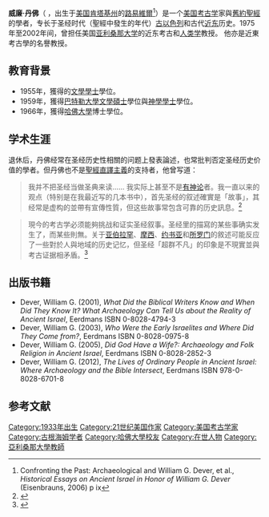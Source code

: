 '''威廉·丹佛'''（{{lang-en|William G. Dever}} {{bd|1933年|11月27日}}，出生于[[美国|美国]][[肯塔基州|肯塔基州]]的[[路易維爾_(肯塔基州)|路易維爾]]<ref>Confronting the Past: Archaeological and William G. Dever, et al., ''Historical Essays on Ancient Israel in Honor of William G. Dever'' (Eisenbrauns, 2006) p ix</ref>）是一个[[美国|美国]][[考古学|考古学]]家與[[舊約聖經|舊約聖經]]的學者，专长于圣经时代（聖經中發生的年代）[[古以色列|古以色列]]和古代[[近东|近东]]历史。1975年至2002年间，曾担任美国[[亚利桑那大学|亚利桑那大学]]的近东考古和[[人类学|人类学]]教授。 他亦是{{link-en |萊康明大學 |Lycoming College}}近東考古學的名譽教授。

== 教育背景 ==
*1955年，獲得{{link-en |密里根大學 |Milligan University}}的[[文學學士|文學學士]]學位。
*1959年，獲得[[巴特勒大學|巴特勒大學]][[文學碩士|文學碩士]]學位與{{link-en |基督教神學院 |Christian Theological Seminary}}[[神學學士|神學學士]]學位。
*1966年，獲得[[哈佛大學|哈佛大學]]博士學位。

== 学术生涯 ==
退休后，丹佛经常在圣经历史性相關的问题上發表論述，也常批判否定圣经历史价值的學者。但丹佛也不是[[聖經直譯主義|聖經直譯主義]]的支持者，他曾写道：<blockquote class="">我并不把圣经当做圣典来读…… 我实际上甚至不是[[有神论|有神论]]者。我一直以来的观点（特别是在我最近写的几本书中），首先圣经的叙述確實是「故事」，其经常是虚构的並帶有宣傳性質，但这些故事常包含可靠的历史訊息。<ref>{{Cite journal|title=Contra Davies|url=http://www.bibleinterp.com/articles/Contra_Davies.shtml|last=Dever|first=William G.|date=January 2003|journal=The Bible and Interpretation|accessdate=2007-02-12|archive-date=2020-07-30|archive-url=https://web.archive.org/web/20200730114054/http://www.bibleinterp.com/articles/Contra_Davies.shtml|dead-url=no}}</ref></blockquote><blockquote class="">
現今的考古学必须能夠挑战和证实圣经叙事。圣经里的描寫的某些事确实发生了，而某些則無。关于[[亚伯拉罕|亚伯拉罕]]、[[摩西|摩西]]、[[约书亚|约书亚]]和[[所罗门|所罗门]]的敘述可能反应了一些對於人與地域的历史记忆，但圣经「超群不凡」的印象是不現實並與考古证据相矛盾。<ref>{{Cite journal|title=The Western Cultural Tradition Is at Risk|last=Dever|first=William G.|date=March–April 2006|journal=Biblical Archaeology Review|issue=2|volume=32|pages=26 & 76}}</ref></blockquote>

== 出版书籍 ==
* Dever, William G. (2001), ''What Did the Biblical Writers Know and When Did They Know It? What Archaeology Can Tell Us about the Reality of Ancient Israel'', Eerdmans ISBN 0-8028-4794-3
* Dever, William G. (2003), ''Who Were the Early Israelites and Where Did They Come from?'', Eerdmans ISBN 0-8028-0975-8
* Dever, William G. (2005), ''Did God Have a Wife?: Archaeology and Folk Religion in Ancient Israel'', Eerdmans ISBN 0-8028-2852-3
* Dever, William G. (2012), ''The Lives of Ordinary People in Ancient Israel: Where Archaeology and the Bible Intersect'', Eerdmans ISBN 978-0-8028-6701-8

== 参考文献 ==
{{reflist}}

{{Authority control}}

{{DEFAULTSORT:Dever, William G.}}
[[Category:1933年出生|Category:1933年出生]]
[[Category:21世纪美国作家|Category:21世纪美国作家]]
[[Category:美国考古学家|Category:美国考古学家]]
[[Category:古根海姆学者|Category:古根海姆学者]]
[[Category:哈佛大學校友|Category:哈佛大學校友]]
[[Category:在世人物|Category:在世人物]]
[[Category:亞利桑那大學教師|Category:亞利桑那大學教師]]